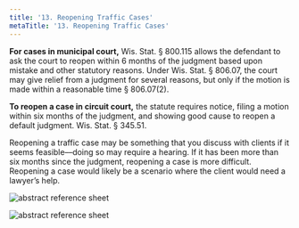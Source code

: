 ```yaml
---
title: '13.	Reopening Traffic Cases'
metaTitle: '13. Reopening Traffic Cases'
---
```


**For cases in municipal court,** Wis. Stat. § 800.115 allows the defendant to ask the court to reopen within 6 months of the judgment based upon mistake and other statutory reasons. Under Wis. Stat. § 806.07, the court may give relief from a judgment for several reasons, but only if the motion is made within a reasonable time § 806.07(2).

**To reopen a case in circuit court,** the statute requires notice, filing a motion within six months of the judgment, and showing good cause to reopen a default judgment. Wis. Stat. § 345.51.

Reopening a traffic case may be something that you discuss with clients if it seems feasible––doing so may require a hearing. If it has been more than six months since the judgment, reopening a case is more difficult. Reopening a case would likely be a scenario where the client would need a lawyer’s help. 

![abstract reference sheet](/components/abstract_reference_sheetpg1.png "Abstract Reference Sheet")

![abstract reference sheet](/components/abstract_reference_sheetpg2.png "Abstract Refrence Sheet")
